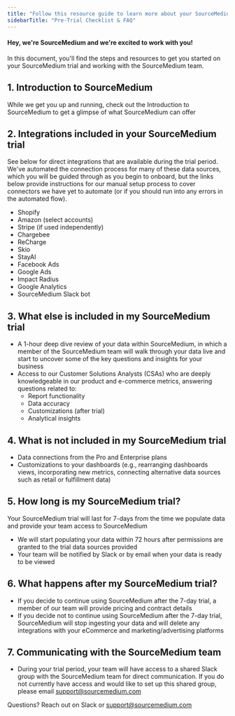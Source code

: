 ```yaml
---
title: "Follow this resource guide to learn more about your SourceMedium trial."
sidebarTitle: "Pre-Trial Checklist & FAQ"
---
```

#### Hey, we're SourceMedium and we're excited to work with you! 
In this document, you'll find the steps and resources to get you started on your SourceMedium trial and working with the SourceMedium team.

## 1. Introduction to SourceMedium
While we get you up and running, check out the Introduction to SourceMedium to get a glimpse of what SourceMedium can offer

## 2. Integrations included in your SourceMedium trial 
See below for direct integrations that are available during the trial period. We've automated the connection process for many of these data sources, which you will be guided through as you begin to onboard, but the links below provide instructions for our manual setup process to cover connectors we have yet to automate (or if you should run into any errors in the automated flow).

- Shopify
- Amazon (select accounts)
- Stripe (if used independently)
- Chargebee
- ReCharge
- Skio
- StayAI
- Facebook Ads
- Google Ads
- Impact Radius
- Google Analytics
- SourceMedium Slack bot

## 3. What else is included in my SourceMedium trial  
-  A 1-hour deep dive review of your data within SourceMedium, in which a member of the SourceMedium team will walk through your data live and start to uncover some of the key questions and insights for your business 
-  Access to our Customer Solutions Analysts (CSAs) who are deeply knowledgeable in our product and e-commerce metrics, answering questions related to:
    - Report functionality
    - Data accuracy
    - Customizations (after trial)
    - Analytical insights

## 4. What is not included in my SourceMedium trial
- Data connections from the Pro and Enterprise plans 
- Customizations to your dashboards (e.g., rearranging dashboards views, incorporating new metrics, connecting alternative data sources such as retail or fulfillment data)  

## 5. How long is my SourceMedium trial?
Your SourceMedium trial will last for 7-days from the time we populate data and provide your team access to SourceMedium

- We will start populating your data within 72 hours after permissions are granted to the trial data sources provided 
- Your team will be notified by Slack or by email when your data is ready to be viewed 

## 6. What happens after my SourceMedium trial? 
- If you decide to continue using SourceMedium after the 7-day trial, a member of our team will provide pricing and contract details 
- If you decide not to continue using SourceMedium after the 7-day trial, SourceMedium will stop ingesting your data and will delete any integrations with your eCommerce and marketing/advertising platforms 

## 7. Communicating with the SourceMedium team
- During your trial period, your team will have access to a shared Slack group with the SourceMedium team for direct communication. If you do not currently have access and would like to set up this shared group, please email support@sourcemedium.com 

Questions? Reach out on Slack or support@sourcemedium.com